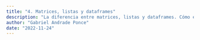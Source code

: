 ```yaml
---
title: "4. Matrices, listas y dataframes"
description: "La diferencia entre matrices, listas y dataframes. Cómo extraer y modificar"
author: "Gabriel Andrade Ponce"
date: "2022-11-24"
---
```

